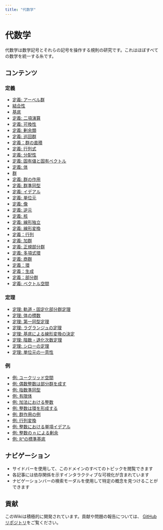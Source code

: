 ```yaml
---
title: "代数学"
---
```


# 代数学

代数学は数学記号とそれらの記号を操作する規則の研究です。これはほぼすべての数学を統一する糸です。

## コンテンツ

### 定義

- [定義: アーベル群](def-abelian-group.qmd)
- [結合性](def-associativity.qmd)
- [基底](def-basis.qmd)
- [定義: 二項演算](def-binary-operation.qmd)
- [定義: 可換性](def-commutativity.qmd)
- [定義: 剰余類](def-coset.qmd)
- [定義: 巡回群](def-cyclic-group.qmd)
- [定義：群の直積](def-direct-product.qmd)
- [定義: 行列式](def-determinant.qmd)
- [定義: 分配性](def-distributivity.qmd)
- [定義: 固有値と固有ベクトル](def-eigenvalue-eigenvector.qmd)
- [定義: 体](def-field.qmd)
- [群](def-group.qmd)
- [定義: 群の作用](def-group-action.qmd)
- [定義: 群準同型](def-homomorphism.qmd)
- [定義: イデアル](def-ideal.qmd)
- [定義: 単位元](def-identity-element.qmd)
- [定義: 像](def-image.qmd)
- [定義: 逆元](def-inverse-element.qmd)
- [定義: 核](def-kernel.qmd)
- [定義: 線形独立](def-linear-independence.qmd)
- [定義: 線形変換](def-linear-transformation.qmd)
- [定義：行列](def-matrix.qmd)
- [定義: 加群](def-module.qmd)
- [定義: 正規部分群](def-normal-subgroup.qmd)
- [定義: 多項式環](def-polynomial-ring.qmd)
- [定義: 商群](def-quotient-group.qmd)
- [定義：環](def-ring.qmd)
- [定義：生成](def-span.qmd)
- [定義：部分群](def-subgroup.qmd)
- [定義: ベクトル空間](def-vector-space.qmd)

### 定理

- [定理: 軌道・固定化部分群定理](thm-orbit-stabilizer.qmd)
- [定理: 体の標数](thm-field-characteristic.qmd)
- [定理: 第一同型定理](thm-first-isomorphism.qmd)
- [定理: ラグランジュの定理](thm-lagrange.qmd)
- [定理: 基底による線形変換の決定](thm-linear-transformation-basis.qmd)
- [定理: 階数・退化次数定理](thm-rank-nullity.qmd)
- [定理: シローの定理](thm-sylow.qmd)
- [定理: 単位元の一意性](thm-unique-identity.qmd)

### 例

- [例: ユークリッド空間](ex-euclidean-space.qmd)
- [例: 偶数整数は部分群を成す](ex-even-integers-subgroup.qmd)
- [例: 指数準同型](ex-exponential-homomorphism.qmd)
- [例: 有限体](ex-finite-field.qmd)
- [例: 加法における整数](ex-integers-addition.qmd)
- [例: 整数は環を形成する](ex-integers-ring.qmd)
- [例: 群作用の例](ex-group-action-examples.qmd)
- [例: 行列変換](ex-matrix-transformation.qmd)
- [例: 整数における単項イデアル](ex-principal-ideal.qmd)
- [例: 整数の n による剰余](ex-quotient-integers-mod-n.qmd)
- [例: ℝⁿの標準基底](ex-standard-basis-rn.qmd)

## ナビゲーション

- サイドバーを使用して、このドメインのすべてのトピックを閲覧できます
- 各記事には依存関係を示すインタラクティブな可視化が含まれています
- ナビゲーションバーの検索モーダルを使用して特定の概念を見つけることができます

## 貢献

このWikiは積極的に開発されています。貢献や問題の報告については、
[GitHubリポジトリ](https://github.com/RK0429/ModernMath)をご覧ください。
